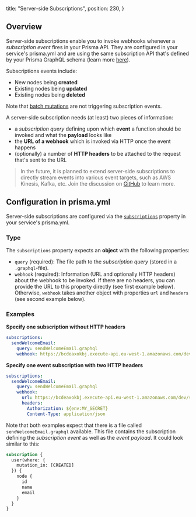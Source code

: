 
  title: "Server-side Subscriptions",
  position: 230,
}

## Overview

Server-side subscriptions enable you to invoke webhooks whenever a _subscription event_ fires in your Prisma API. They are configured in your service's prisma.yml and are using the same subscription API that's defined by your Prisma GraphQL schema (learn more [here](qwe3)).

Subscriptions events include:

- New nodes being **created**
- Existing nodes being **updated**
- Existing nodes being **deleted**

<Warning>

Note that [batch mutations](vw4d#batch-mutations) are not triggering subscription events.

</Warning>

A server-side subscription needs (at least) two pieces of information:

- a _subscription query_ defining upon which **event** a function should be invoked and what the **payload** looks like
- the **URL of a webhook** which is invoked via HTTP once the event happens
- (optionally) a number of **HTTP headers** to be attached to the request that's sent to the URL

> In the future, it is planned to extend server-side subscriptions to directly stream events into various event targets, such as AWS Kinesis, Kafka, etc. Join the discussion on [GitHub](https://github.com/prisma/prisma/issues/585) to learn more.

## Configuration in prisma.yml

Server-side subscriptions are configured via the [`subscriptions`](5cy7#subscriptions-optional) property in your service's prisma.yml.

### Type

The `subscriptions` property expects an **object** with the following properties:

- `query` (required): The file path to the _subscription query_ (stored in a `.graphql`-file).
- `webhook` (required): Information (URL and optionally HTTP headers) about the webhook to be invoked. If there are no headers, you can provide the URL to this property directly (see first example below). Otherwise, `webhook` takes another object with properties `url` and `headers` (see second example below).

### Examples

**Specify one subscription without HTTP headers**

```yml
subscriptions:
  sendWelcomeEmail:
    query: sendWelcomeEmail.graphql
    webhook: https://bcdeaxokbj.execute-api.eu-west-1.amazonaws.com/dev/sendWelcomeEmail
```

**Specify one event subscription with two HTTP headers**

```yml
subscriptions:
  sendWelcomeEmail:
    query: sendWelcomeEmail.graphql
    webhook:
      url: https://bcdeaxokbj.execute-api.eu-west-1.amazonaws.com/dev/sendWelcomeEmail
      headers:
        Authorization: ${env:MY_SECRET}
        Content-Type: application/json
```

Note that both examples expect that there is a file called `sendWelcomeEmail.graphql` available. This file contains the subscription defining the _subscription event_ as well as the _event payload_. It could look similar to this:

```graphql
subscription {
  user(where: {
    mutation_in: [CREATED]
  }) {
    node {
      id
      name
      email
    }
  }
}
```

